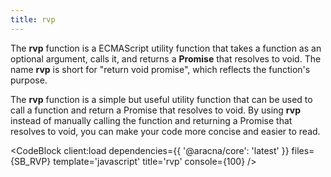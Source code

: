 ```yaml
---
title: rvp
---
```



The **rvp** function is a ECMAScript utility function that takes a function as an optional argument, calls it, and returns a **Promise** that resolves to void. The name **rvp** is short for "return void promise", which reflects the function's purpose.

The **rvp** function is a simple but useful utility function that can be used to call a function and return a Promise that resolves to void. By using **rvp** instead of manually calling the function and returning a Promise that resolves to void, you can make your code more concise and easier to read.

<CodeBlock client:load dependencies={{ '@aracna/core': 'latest' }} files={SB_RVP} template='javascript' title='rvp' console={100} />
